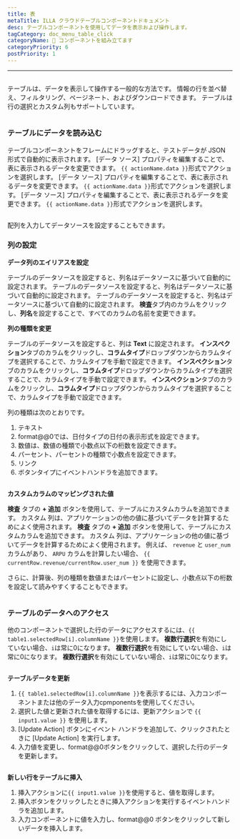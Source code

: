 ```yaml
---
title: 表
metaTitle: ILLA クラウドテーブルコンポーネントドキュメント
desc: テーブルコンポーネントを使用してデータを表示および操作します。
tagCategory: doc_menu_table_click
categoryName: 🧬 コンポーネントを組み立てます
categoryPriority: 6
postPriority: 1
---
```


* * *

## <h2 hidden>テーブル</h2>

テーブルは、データを表示して操作する一般的な方法です。 情報の行を並べ替え、フィルタリング、ページネート、およびダウンロードできます。 テーブルは行の選択とカスタム列もサポートしています。

<img
  src='https://cdn.illacloud.com/official-website/img/docs/assemble/table.png'
  alt=""
/>

### テーブルにデータを読み込む

テーブルコンポーネントをフレームにドラッグすると、テストデータが JSON 形式で自動的に表示されます。 [データ ソース] プロパティを編集することで、表に表示されるデータを変更できます。 `{{ actionName.data }}`形式でアクションを選択します。 [データ ソース] プロパティを編集することで、表に表示されるデータを変更できます。 `{{ actionName.data }}`形式でアクションを選択します。 [データ ソース] プロパティを編集することで、表に表示されるデータを変更できます。 `{{ actionName.data }}`形式でアクションを選択します。

<img
  src='https://cdn.illacloud.com/official-website/img/docs/assemble/table1.png'
  alt=""
/>

配列を入力してデータソースを設定することもできます。

### 列の設定

**データ列のエイリアスを設定**

テーブルのデータソースを設定すると、列名はデータソースに基づいて自動的に設定されます。 テーブルのデータソースを設定すると、列名はデータソースに基づいて自動的に設定されます。 テーブルのデータソースを設定すると、列名はデータソースに基づいて自動的に設定されます。 **検査**タブ内のカラムをクリックし、**列名**を設定することで、すべてのカラムの名前を変更できます。

**列の種類を変更**

テーブルのデータソースを設定すると、列は **Text** に設定されます。 **インスペクション**タブのカラムをクリックし、**コラムタイプ**ドロップダウンからカラムタイプを選択することで、カラムタイプを手動で設定できます。 **インスペクション**タブのカラムをクリックし、**コラムタイプ**ドロップダウンからカラムタイプを選択することで、カラムタイプを手動で設定できます。 **インスペクション**タブのカラムをクリックし、**コラムタイプ**ドロップダウンからカラムタイプを選択することで、カラムタイプを手動で設定できます。

列の種類は次のとおりです。

1.  テキスト
2.  format@@0では、日付タイプの日付の表示形式を設定できます。
3.  数値は、数値の種類で小数点以下の桁数を設定できます。
4.  パーセント、パーセントの種類で小数点を設定できます。
5.  リンク
6.  ボタンタイプにイベントハンドラを追加できます。

<img
  src='https://cdn.illacloud.com/official-website/img/docs/assemble/table2.png'
  alt=""
/>

**カスタムカラムのマッピングされた値**

**検査** タブの **+ 追加** ボタンを使用して、テーブルにカスタムカラムを追加できます。 カスタム 列は、アプリケーションの他の値に基づいてデータを計算するためによく使用されます。 **検査** タブの **+ 追加** ボタンを使用して、テーブルにカスタムカラムを追加できます。 カスタム 列は、アプリケーションの他の値に基づいてデータを計算するためによく使用されます。 例えば、 `revenue` と `user_num` カラムがあり、 `ARPU` カラムを計算したい場合、 `{{ currentRow.revenue/currentRow.user_num }}` を使用できます。

さらに、計算後、列の種類を数値またはパーセントに設定し、小数点以下の桁数を設定して読みやすくすることもできます。

<img
  src='https://cdn.illacloud.com/official-website/img/docs/assemble/table3.png'
  alt=""
/>

### テーブルのデータへのアクセス

他のコンポーネントで選択した行のデータにアクセスするには、`{{ table1.selectedRow[i].columnName }}`を使用します。 **複数行選択**を有効にしていない場合、`i`は常に0になります。 **複数行選択**を有効にしていない場合、`i`は常に0になります。 **複数行選択**を有効にしていない場合、`i`は常に0になります。

<img
  src='https://cdn.illacloud.com/official-website/img/docs/assemble/table4.png'
  alt=""
/>

**テーブルデータを更新**

1.  `{{ table1.selectedRow[i].columnName }}`を表示するには、入力コンポーネントまたは他のデータ入力cpmponentsを使用してください。
2.  選択した値と更新された値を取得するには、更新アクションで `{{ input1.value }}` を使用します。
3.  [Update Action] ボタンにイベント ハンドラを追加して、クリックされたときに [Update Action] を実行します。
4.  入力値を変更し、format@@0ボタンをクリックして、選択した行のデータを更新します。

<img
  src='https://cdn.illacloud.com/official-website/img/docs/assemble/table5.png'
  alt=""
/>

**新しい行をテーブルに挿入**

1.  挿入アクションに`{{ input1.value }}`を使用すると、値を取得します。
2.  挿入ボタンをクリックしたときに挿入アクションを実行するイベントハンドラを追加します。
3.  入力コンポーネントに値を入力し、format@@0 ボタンをクリックして新しいデータを挿入します。

<img
  src='https://cdn.illacloud.com/official-website/img/docs/assemble/table6.png'
  alt=""
/>
